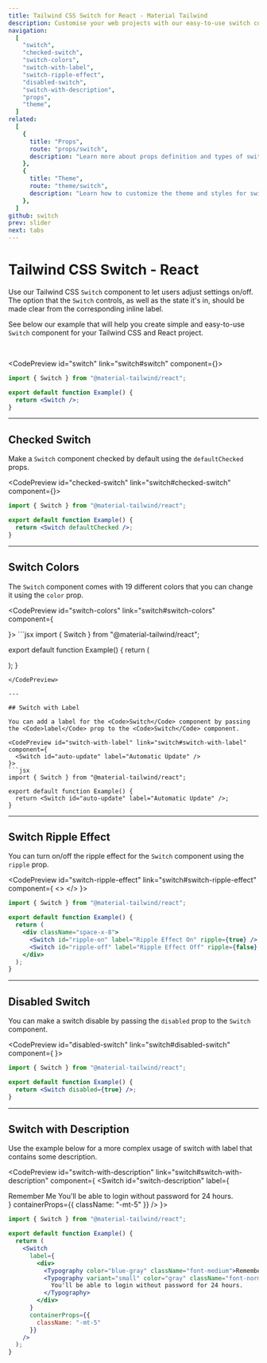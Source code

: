```yaml
---
title: Tailwind CSS Switch for React - Material Tailwind
description: Customise your web projects with our easy-to-use switch component for Tailwind CSS and React using Material Design guidelines.
navigation:
  [
    "switch",
    "checked-switch",
    "switch-colors",
    "switch-with-label",
    "switch-ripple-effect",
    "disabled-switch",
    "switch-with-description",
    "props",
    "theme",
  ]
related:
  [
    {
      title: "Props",
      route: "props/switch",
      description: "Learn more about props definition and types of switch component.",
    },
    {
      title: "Theme",
      route: "theme/switch",
      description: "Learn how to customize the theme and styles for switch component.",
    },
  ]
github: switch
prev: slider
next: tabs
---
```


# Tailwind CSS Switch - React

Use our Tailwind CSS <Code>Switch</Code> component to let users adjust settings on/off. The option that the <Code>Switch</Code> controls, as well as the state it's in, should be made clear from the corresponding inline label.

See below our example that will help you create simple and easy-to-use <Code>Switch</Code> component for your Tailwind CSS and React project.

<br />

<CodePreview id="switch" link="switch#switch" component={<Switch id="switch-component" />}>
```jsx
import { Switch } from "@material-tailwind/react";

export default function Example() {
  return <Switch />;
}
```
</CodePreview>

---

## Checked Switch

Make a <Code>Switch</Code> component checked by default using the <Code>defaultChecked</Code> props.

<CodePreview id="checked-switch" link="switch#checked-switch" component={<Switch id="checked-switch-component" defaultChecked />}>
```jsx
import { Switch } from "@material-tailwind/react";

export default function Example() {
  return <Switch defaultChecked />;
}
```
</CodePreview>

---

## Switch Colors

The <Code>Switch</Code> component comes with 19 different colors that you can change it using the <Code>color</Code> prop.

<CodePreview id="switch-colors" link="switch#switch-colors" component={
  <div className="flex w-max gap-4">
    <Switch id="switch-1" color="blue" defaultChecked />
    <Switch id="switch-2" color="red" defaultChecked />
    <Switch id="switch-3" color="green" defaultChecked />
    <Switch id="switch-4" color="amber" defaultChecked />
    <Switch id="switch-5" color="teal" defaultChecked />
    <Switch id="switch-6" color="indigo" defaultChecked />
    <Switch id="switch-7" color="purple" defaultChecked />
    <Switch id="switch-8" color="pink" defaultChecked />
  </div>
}>
```jsx
import { Switch } from "@material-tailwind/react";

export default function Example() {
  return (
    <div className="flex w-max gap-4">
      <Switch id="blue" color="blue" defaultChecked />
      <Switch id="red" color="red" defaultChecked />
      <Switch id="green" color="green" defaultChecked />
      <Switch id="amber" color="amber" defaultChecked />
      <Switch id="teal" color="teal" defaultChecked />
      <Switch id="indigo" color="indigo" defaultChecked />
      <Switch id="purple" color="purple" defaultChecked />
      <Switch id="pink" color="pink" defaultChecked />
    </div>
  );
}
```
</CodePreview>

---

## Switch with Label

You can add a label for the <Code>Switch</Code> component by passing the <Code>label</Code> prop to the <Code>Switch</Code> component.

<CodePreview id="switch-with-label" link="switch#switch-with-label" component={
  <Switch id="auto-update" label="Automatic Update" />
}>
```jsx
import { Switch } from "@material-tailwind/react";

export default function Example() {
  return <Switch id="auto-update" label="Automatic Update" />;
}
```
</CodePreview>

---

## Switch Ripple Effect

You can turn on/off the ripple effect for the <Code>Switch</Code> component using the <Code>ripple</Code> prop.

<CodePreview id="switch-ripple-effect" link="switch#switch-ripple-effect" component={
  <>
    <Switch id="ripple-on" label="Ripple Effect On" />
    <Switch id="ripple-off" label="Ripple Effect Off" ripple={false} />
  </>
}>
```jsx
import { Switch } from "@material-tailwind/react";

export default function Example() {
  return (
    <div className="space-x-8">
      <Switch id="ripple-on" label="Ripple Effect On" ripple={true} />
      <Switch id="ripple-off" label="Ripple Effect Off" ripple={false} />
    </div>
  );
}
```
</CodePreview>

---

## Disabled Switch

You can make a switch disable by passing the <Code>disabled</Code> prop to the <Code>Switch</Code> component.

<CodePreview id="disabled-switch" link="switch#disabled-switch" component={
  <Switch id="switch-disabled" disabled={true} />
}>
```jsx
import { Switch } from "@material-tailwind/react";

export default function Example() {
  return <Switch disabled={true} />;
}
```
</CodePreview>

---

## Switch with Description

Use the example below for a more complex usage of switch with label that contains some description.

<CodePreview id="switch-with-description" link="switch#switch-with-description" component={
  <Switch
    id="switch-description"
    label={
      <div>
        <Typography color="blue-gray" className="font-medium">Remember Me</Typography>
        <Typography variant="small" color="gray" className="font-normal">
          You'll be able to login without password for 24 hours.
        </Typography>
      </div>
    } 
    containerProps={{
      className: "-mt-5"
    }}
  />
}>
```jsx
import { Switch } from "@material-tailwind/react";

export default function Example() {
  return (
    <Switch
      label={
        <div>
          <Typography color="blue-gray" className="font-medium">Remember Me</Typography>
          <Typography variant="small" color="gray" className="font-normal">
            You'll be able to login without password for 24 hours.
          </Typography>
        </div>
      } 
      containerProps={{
        className: "-mt-5"
      }}
    />
  );
}
```
</CodePreview>

<span id="props" className="scroll-mt-48" />
<span id="theme" className="scroll-mt-48" />
